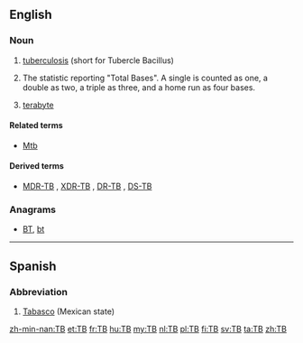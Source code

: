 {{also|Tb|ТВ}}
==English==

===Noun===
{{en-noun|~}}

# {{context|pathology|lang=en}} [[tuberculosis]] (short for Tubercle Bacillus)
# {{context|baseball|lang=en}} The statistic reporting "Total Bases". A single is counted as one, a double as two, a triple as three, and a home run as four bases.
# {{context|electronics|computing|lang=en}} [[terabyte]]

====Related terms====
* {{sense|pathology}} [[Mtb]]

====Derived terms====
* {{sense|pathology}} [[MDR-TB]] , [[XDR-TB]] , [[DR-TB]] , [[DS-TB]]

===Anagrams===
* [[BT#English|BT]], [[bt#English|bt]]

----

==Spanish==

===Abbreviation===
{{rfc-header|Abbreviation}}
{{head|es|abbreviation}}

# [[Tabasco]] (Mexican state)

[[zh-min-nan:TB]]
[[et:TB]]
[[fr:TB]]
[[hu:TB]]
[[my:TB]]
[[nl:TB]]
[[pl:TB]]
[[fi:TB]]
[[sv:TB]]
[[ta:TB]]
[[zh:TB]]